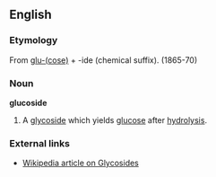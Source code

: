 ==English==
===Etymology===
From [[glucose|glu-(cose)]] + -ide (chemical suffix). (1865-70)

===Noun===
'''glucoside'''
#A [[glycoside]] which yields [[glucose]] after [[hydrolysis]].
===External links===
*[[w:glycoside|Wikipedia article on Glycosides]]